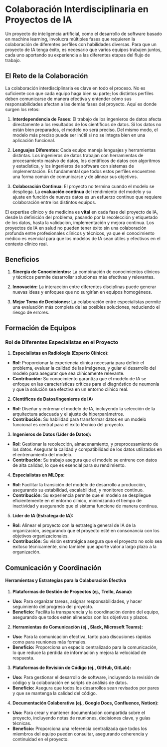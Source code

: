 # Colaboración Interdisciplinaria en Proyectos de IA

Un proyecto de inteligencia artificial, como el desarrollo de software basado en machine learning, involucra múltiples fases que requieren la colaboración de diferentes perfiles con habilidades diversas. Para que un proyecto de IA tenga éxito, es necesario que varios equipos trabajen juntos, cada uno aportando su experiencia a las diferentes etapas del flujo de trabajo. 

## El Reto de la Colaboración

La colaboración interdisciplinaria es clave en todo el proceso. No es suficiente con que cada equipo haga bien su parte; los distintos perfiles deben comunicarse de manera efectiva y entender cómo sus responsabilidades afectan a las demás fases del proyecto. Aquí es donde surgen los retos:

1. **Interdependencia de Fases**: El trabajo de los ingenieros de datos afecta directamente a los resultados de los científicos de datos. Si los datos no están bien preparados, el modelo no será preciso. Del mismo modo, el modelo más preciso puede ser inútil si no se integra bien en una aplicación funcional.

2. **Lenguajes Diferentes**: Cada equipo maneja lenguajes y herramientas distintas. Los ingenieros de datos trabajan con herramientas de procesamiento masivo de datos, los científicos de datos con algoritmos y estadística, y los ingenieros de software con sistemas de implementación. Es fundamental que todos estos perfiles encuentren una forma común de comunicarse y de alinear sus objetivos.

3. **Colaboración Continua**: El proyecto no termina cuando el modelo se despliega. La **evaluación continua** del rendimiento del modelo y su ajuste en función de nuevos datos es un esfuerzo continuo que requiere colaboración entre los distintos equipos.

El expertise clínico y de medicina es **vital** en cada fase del proyecto de IA, desde la definición del problema, pasando por la recolección y etiquetado de los datos, hasta la validación, implementación y mejora continua. Los proyectos de IA en salud no pueden tener éxito sin una colaboración profunda entre profesionales clínicos y técnicos, ya que el conocimiento médico es esencial para que los modelos de IA sean útiles y efectivos en el contexto clínico real.

## Beneficios

1. **Sinergia de Conocimientos:** La combinación de conocimientos clínicos y técnicos permite desarrollar soluciones más efectivas y relevantes.

2. **Innovación:** La interacción entre diferentes disciplinas puede generar nuevas ideas y enfoques que no surgirían en equipos homogéneos.

3. **Mejor Toma de Decisiones:** La colaboración entre especialistas permite una evaluación más completa de las posibles soluciones, reduciendo el riesgo de errores.

## Formación de Equipos

### Rol de Diferentes Especialistas en el Proyecto

1. **Especialistas en Radiología (Experto Clínico):**
- **Rol:** Proporcionar la experiencia clínica necesaria para definir el problema, evaluar la calidad de las imágenes, y guiar el desarrollo del modelo para asegurar que sea clínicamente relevante.
- **Contribución:** Su conocimiento garantiza que el modelo de IA se enfoque en las características críticas para el diagnóstico de neumonía y que la solución sea efectiva en un entorno clínico real.

2. **Científicos de Datos/Ingenieros de IA:**
- **Rol:** Diseñar y entrenar el modelo de IA, incluyendo la selección de la arquitectura adecuada y el ajuste de hiperparámetros.
- **Contribución:** Su habilidad para transformar datos en un modelo funcional es central para el éxito técnico del proyecto.

3. **Ingenieros de Datos (Líder de Datos):**
- **Rol:** Gestionar la recolección, almacenamiento, y preprocesamiento de los datos. Asegurar la calidad y compatibilidad de los datos utilizados en el entrenamiento del modelo.
- **Contribución:** Su trabajo asegura que el modelo se entrene con datos de alta calidad, lo que es esencial para su rendimiento.

4. **Especialistas en MLOps:**
- **Rol:** Facilitar la transición del modelo de desarrollo a producción, asegurando su estabilidad, escalabilidad, y monitoreo continuo.
- **Contribución:** Su experiencia permite que el modelo se despliegue eficientemente en el entorno clínico, minimizando el tiempo de inactividad y asegurando que el sistema funcione de manera continua.

5. **Líder de IA (Estratega de IA):**
- **Rol:** Alinear el proyecto con la estrategia general de IA de la organización, asegurando que el proyecto esté en consonancia con los objetivos organizacionales.
- **Contribución:** Su visión estratégica asegura que el proyecto no solo sea exitoso técnicamente, sino también que aporte valor a largo plazo a la organización.

## Comunicación y Coordinación

#### Herramientas y Estrategias para la Colaboración Efectiva

1. **Plataformas de Gestión de Proyectos (ej., Trello, Asana):**
- **Uso:** Para organizar tareas, asignar responsabilidades, y hacer seguimiento del progreso del proyecto. 
- **Beneficio:** Facilita la transparencia y la coordinación dentro del equipo, asegurando que todos estén alineados con los objetivos y plazos.
		  
2. **Herramientas de Comunicación (ej., Slack, Microsoft Teams):**
- **Uso:** Para la comunicación efectiva, tanto para discusiones rápidas como para reuniones más formales.
- **Beneficio:** Proporciona un espacio centralizado para la comunicación, lo que reduce la pérdida de información y mejora la velocidad de respuesta.

3. **Plataformas de Revisión de Código (ej., GitHub, GitLab):**
- **Uso:** Para gestionar el desarrollo de software, incluyendo la revisión de código y la colaboración en scripts de análisis de datos.
- **Beneficio:** Asegura que todos los desarrollos sean revisados por pares y que se mantenga la calidad del código.

4. **Documentación Colaborativa (ej., Google Docs, Confluence, Notion):**
- **Uso:** Para crear y mantener documentación compartida sobre el proyecto, incluyendo notas de reuniones, decisiones clave, y guías técnicas.
- **Beneficio:** Proporciona una referencia centralizada que todos los miembros del equipo pueden consultar, asegurando coherencia y continuidad en el proyecto.